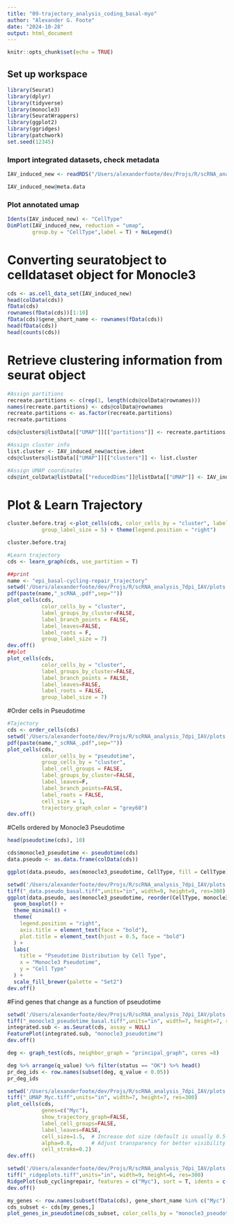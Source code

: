 ```yaml
---
title: "09-trajectory_analysis_coding_basal-myo"
author: "Alexander G. Foote"
date: "2024-10-28"
output: html_document
---
```


```r
knitr::opts_chunk$set(echo = TRUE)
```


## Set up workspace
```r
library(Seurat)
library(dplyr)
library(tidyverse)
library(monocle3)
library(SeuratWrappers)
library(ggplot2)
library(ggridges)
library(patchwork)
set.seed(12345)
```

### Import integrated datasets, check metadata
```r
IAV_induced_new <- readRDS("/Users/alexanderfoote/dev/Projs/R/scRNA_analysis_7dpi_IAV/rds/scRNA_epi_sub_IAV_induced_new_project_4162025_v2.rds") 

IAV_induced_new@meta.data 
```

### Plot annotated umap
```r
Idents(IAV_induced_new) <- "CellType"
DimPlot(IAV_induced_new, reduction = "umap",
        group.by = "CellType",label = T) + NoLegend() 
```

# Converting seuratobject to celldataset object for Monocle3
```r
cds <- as.cell_data_set(IAV_induced_new)
head(colData(cds))
fData(cds)
rownames(fData(cds))[1:10]
fData(cds)$gene_short_name <- rownames(fData(cds))
head(fData(cds))
head(counts(cds))
```

# Retrieve clustering information from seurat object
```r
#Assign partitions
recreate.partitions <- c(rep(1, length(cds@colData@rownames)))
names(recreate.partitions) <- cds@colData@rownames
recreate.partitions <- as.factor(recreate.partitions)
recreate.partitions

cds@clusters@listData[["UMAP"]][["partitions"]] <- recreate.partitions

#Assign cluster info
list.cluster <- IAV_induced_new@active.ident
cds@clusters@listData[["UMAP"]][["clusters"]] <- list.cluster

#Assign UMAP coordinates
cds@int_colData@listData[["reducedDims"]]@listData[["UMAP"]] <- IAV_induced_new@reductions$umap@cell.embeddings
```

# Plot & Learn Trajectory
```r
cluster.before.traj <-plot_cells(cds, color_cells_by = "cluster", label_groups_by_cluster = F, 
           group_label_size = 5) + theme(legend.position = "right")

cluster.before.traj

#Learn trajectory
cds <- learn_graph(cds, use_partition = T)

##print
name <- "epi_basal-cycling-repair_trajectory"
setwd('/Users/alexanderfoote/dev/Projs/R/scRNA_analysis_7dpi_IAV/plots')
pdf(paste(name,"_scRNA_.pdf",sep=""))
plot_cells(cds,
           color_cells_by = "cluster",
           label_groups_by_cluster=FALSE,
           label_branch_points = FALSE,
           label_leaves=FALSE,
           label_roots = F,
           group_label_size = 7)
dev.off()
##plot
plot_cells(cds,
           color_cells_by = "cluster",
           label_groups_by_cluster=FALSE,
           label_branch_points = FALSE,
           label_leaves=FALSE,
           label_roots = FALSE,
           group_label_size = 7)
```

#Order cells in Pseudotime
```r
#Tajectory
cds <- order_cells(cds)
setwd('/Users/alexanderfoote/dev/Projs/R/scRNA_analysis_7dpi_IAV/plots')
pdf(paste(name,"_scRNA_.pdf",sep=""))
plot_cells(cds,
           color_cells_by = "pseudotime",
           group_cells_by = "cluster",
           label_cell_groups = FALSE,
           label_groups_by_cluster=FALSE,
           label_leaves=F,
           label_branch_points=FALSE,
           label_roots = FALSE,
           cell_size = 1,
           trajectory_graph_color = "grey60")
dev.off()
```

#Cells ordered by Monocle3 Pseudotime
```r
head(pseudotime(cds), 10)

cds$monocle3_pseudotime <- pseudotime(cds)
data.pseudo <- as.data.frame(colData(cds))

ggplot(data.pseudo, aes(monocle3_pseudotime, CellType, fill = CellType)) + geom_boxplot()

setwd('/Users/alexanderfoote/dev/Projs/R/scRNA_analysis_7dpi_IAV/plots')
tiff("_data.pseudo_basal.tiff",units="in", width=9, height=9, res=300)
ggplot(data.pseudo, aes(monocle3_pseudotime, reorder(CellType, monocle3_pseudotime), fill = CellType)) +
  geom_boxplot() +
  theme_minimal() +
  theme(
    legend.position = "right",
    axis.title = element_text(face = "bold"),
    plot.title = element_text(hjust = 0.5, face = "bold")
  ) +
  labs(
    title = "Pseudotime Distribution by Cell Type",
    x = "Monocle3 Pseudotime",
    y = "Cell Type"
  ) +
  scale_fill_brewer(palette = "Set2")
dev.off()
```

#Find genes that change as a function of pseudotime
```r
setwd('/Users/alexanderfoote/dev/Projs/R/scRNA_analysis_7dpi_IAV/plots')
tiff("_monocle3_pseudotime_basal.tiff",units="in", width=7, height=7, res=300)
integrated.sub <- as.Seurat(cds, assay = NULL)
FeaturePlot(integrated.sub, "monocle3_pseudotime")
dev.off()

deg <- graph_test(cds, neighbor_graph = "principal_graph", cores =8)

deg %>% arrange(q_value) %>% filter(status == "OK") %>% head()
pr_deg_ids <- row.names(subset(deg, q_value < 0.05)) 
pr_deg_ids

setwd('/Users/alexanderfoote/dev/Projs/R/scRNA_analysis_7dpi_IAV/plots')
tiff("_UMAP_Myc.tiff",units="in", width=7, height=7, res=300)
plot_cells(cds, 
           genes=c("Myc"),
           show_trajectory_graph=FALSE,
           label_cell_groups=FALSE,
           label_leaves=FALSE,
           cell_size=1.5,  # Increase dot size (default is usually 0.5-1)
           alpha=0.8,      # Adjust transparency for better visibility
           cell_stroke=0.2)
dev.off()

setwd('/Users/alexanderfoote/dev/Projs/R/scRNA_analysis_7dpi_IAV/plots')
tiff("_ridgeplots.tiff",units="in", width=9, height=6, res=300)
RidgePlot(sub_cyclingrepair, features = c("Myc"), sort = T, idents = c("Basal","Goblet","Club","Differentiating-Club","Luminal-Hillock"))
dev.off()

my_genes <- row.names(subset(fData(cds), gene_short_name %in% c("Myc"))) 
cds_subset <- cds[my_genes,]
plot_genes_in_pseudotime(cds_subset, color_cells_by = "monocle3_pseudotime" )
```


